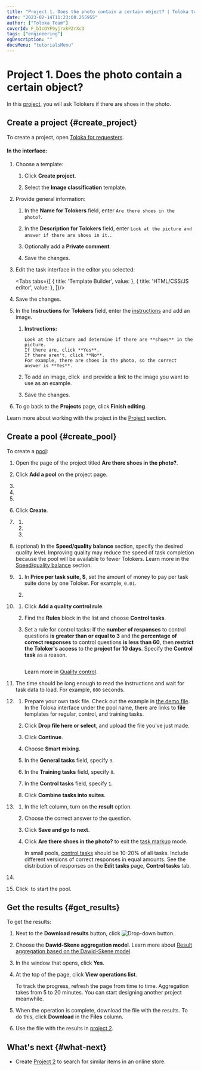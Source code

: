 ```yaml
---
title: "Project 1. Does the photo contain a certain object? | Toloka tutorials"
date: "2023-02-14T11:23:08.255955"
author: ["Toloka Team"]
coverId: F_bIcOYF9yjrxkPZrXc3
tags: ["engineering"]
ogDescription: ""
docsMenu: "tutorialsMenu"
---
```



# Project 1. Does the photo contain a certain object?

In this [project](https://toloka.ai/en/docs/glossary#project), you will ask Tolokers if there are shoes in the photo.

## Create a project {#create_project}

To create a project, open [Toloka for requesters](https://platform.toloka.ai/for-requesters/).

#### In the interface:

1. Choose a template:

    1. Click **Create project**.

    1. Select the **Image classification** template.

1. Provide general information:

    1. In the **Name for Tolokers** field, enter `Are there shoes in the photo?`.

    1. In the **Description for Tolokers** field, enter `Look at the picture and answer if there are shoes in it.`.

    1. Optionally add a **Private comment**.

    1. Save the changes.

1. Edit the task interface in the editor you selected:

    <Tabs tabs={[
      { title: 'Template Builder', value: <ContainItemList1/> },
      { title: 'HTML/CSS/JS editor', value: <ContainItemList2/> },
    ]}/>

1. Save the changes.

1. In the **Instructions for Tolokers** field, enter the [instructions](https://toloka.ai/en/docs/glossary#instructions) and add an image.

    1. **Instructions:**

        ```plaintext
        Look at the picture and determine if there are **shoes** in the picture.
        If there are, click **Yes**.
        If there aren't, click **No**.
        For example, there are shoes in the photo, so the correct answer is **Yes**.
        ```

    1. To add an image, click <img src="https://tlk-infra-front.azureedge.net/portal-static/uploaded/images/1675425175297/1675425175297_original_svg.svg" alt="" /> and provide a link to the image you want to use as an example.

    1. Save the changes.

1. To go back to the **Projects** page, click **Finish editing**.

Learn more about working with the project in the [Project](https://toloka.ai/en/docs/guide/concepts/project) section.

## Create a pool {#create_pool}

To create a [pool](https://toloka.ai/en/docs/glossary#pool):

1. Open the page of the project titled **Are there shoes in the photo?**.

1. Click **Add a pool** on the project page.

1. <TolokaRequesterPoolType/>

1. <TolokaRequesterPoolName/>

1. <TolokaRequesterPoolDescription/>

1. Click **Create**.

1. <TolokaRequesterSourceAudienceSettings/>

    1. <TutorialsLanguageFilter/>

    1. <TutorialsShockingContent/>

    1. <TutorialsPlatformFilter/>

1. (optional) In the **Speed/quality balance** section, specify the desired quality level. Improving quality may reduce the speed of task completion because the pool will be available to fewer Tolokers. Learn more in the [Speed/quality balance](https://toloka.ai/en/docs/guide/concepts/adjust) section.

1. <TolokaRequesterSourcePriceSettings/>

    1. In **Price per task suite, $**, set the amount of money to pay per task suite done by one Toloker. For example, `0.01`.

    1. <TolokaRequesterSourceOverlapSettings/>

1. <TutorialsQualityControl/>

    1. Click **Add a quality control rule**.

    1. Find the **Rules** block in the list and choose **Control tasks**.

    1. Set a rule for control tasks: If the **number of responses** to control questions **is greater than or equal to 3** and the **percentage of correct responses** to control questions **is less than 60**, then **restrict the Toloker's access** to the **project for 10 days**. Specify the **Control task** as a reason.

        <Image withBackground imageId="1675426046741" alt="" />

        Learn more in [Quality control](https://toloka.ai/en/docs/guide/concepts/control).

1. <TutorialsTimePerTaskSuite/>

    The time should be long enough to read the instructions and wait for task data to load. For example, `600` seconds.

1. <TutorialsUploadTasks/>

    1. Prepare your own task file. Check out the example in [the demo file](https://download.cdn.yandex.net/from/yandex.ru/support/ru/toloka-requester/files/dataset-shoes.tsv). In the Toloka interface under the pool name, there are links to **file** templates for regular, control, and training tasks.

    1. Click **Drop file here or select**, and upload the file you’ve just made.

    1. Click **Continue**.

    1. Choose **Smart mixing**.

    1. In the **General tasks** field, specify `9`.

    1. In the **Training tasks** field, specify `0`.

    1. In the **Control tasks** field, specify `1`.

    1. Click **Combine tasks into suites**.

1. <TolokaRequesterSourceAddControlTasks/>

    1. In the left column, turn on the **result** option.

    1. Choose the correct answer to the question.

    1. Click **Save and go to next**.

    1. Click **Are there shoes in the photo?** to exit the [task markup](https://toloka.ai/en/docs/glossary#task-markup) mode.

        <Note mode="note" title="Note">

        In small pools, [control tasks](https://toloka.ai/en/docs/glossary#control-task) should be 10-20% of all tasks. Include different versions of correct responses in equal amounts. See the distribution of responses on the **Edit tasks** page, **Control tasks** tab.

        </Note>

1. <TutorialsDoubleCheck/>

    <TolokaRequesterSourceStepEnabled/>

1. Click <img src="https://tlk-infra-front.azureedge.net/portal-static/uploaded/images/1675425184616/1675425184616_original_svg.svg" alt="" /> to start the pool.

## Get the results {#get_results}

To get the results:

1. Next to the **Download results** button, click <img src="https://tlk-infra-front.azureedge.net/portal-static/uploaded/images/1675425179291/1675425179291_original_svg.svg" alt="Drop-down button" />.

1. Choose the **Dawid-Skene aggregation model**. Learn more about [Result aggregation based on the Dawid-Skene model](https://toloka.ai/en/docs/guide/concepts/result-aggregation).

1. In the window that opens, click **Yes**.

1. At the top of the page, click **View operations list**.

    <Note mode="note" title="Note">

    To track the progress, refresh the page from time to time. Aggregation takes from 5 to 20 minutes. You can start designing another project meanwhile.

    </Note>

1. When the operation is complete, download the file with the results. To do this, click **Download** in the **Files** column.

1. Use the file with the results in [project 2](/docs-new/tutorials/find_an_item_in_store).

## What's next {#what-next}

- Create [Project 2](/docs-new/tutorials/find_an_item_in_store) to search for similar items in an online store.

<ContactSupport/>
